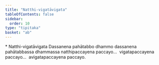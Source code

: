 ```yaml
---
title: "Natthi-vigatāvigata"
tableOfContents: false
sidebar:
  order: 10
type: "tipitaka"
basket: "ab"
---
```



<DynamicBreadcrumb />

<Paragraph type="center">
* Natthi-vigatāvigata
</Paragraph>

<Division number="96">

<Paragraph number="1031">
Dassanena pahātabbo dhammo dassanena pahātabbassa dhammassa natthipaccayena paccayo…  vigatapaccayena paccayo…  avigatapaccayena paccayo.
</Paragraph>
</Division>